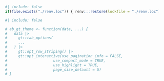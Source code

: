<script src="/jquery-3.7.0.min.js"></script>
<script src="/fold.js"></script>

```r
#| include: false
if(file.exists("./renv.loc")) { renv:::restore(lockfile = "./renv.loc") }
```


```r
#| include: false

# ab_gt_theme <- function(data, ...) {
#   data |>
#     gt::tab_options(
#     ...
#   ) |>
#     gt::opt_row_striping() |>
#     gt::opt_interactive(use_pagination_info = FALSE,
#                     use_compact_mode = TRUE,
#                     use_highlight = TRUE,
#                     page_size_default = 5)
# }

```


